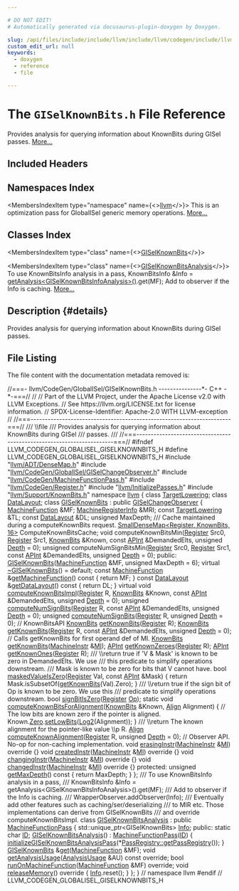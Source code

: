 ```yaml
---

# DO NOT EDIT!
# Automatically generated via docusaurus-plugin-doxygen by Doxygen.

slug: /api/files/include/include/llvm/include/llvm/codegen/include/llvm/codegen/globalisel/giselknownbits-h
custom_edit_url: null
keywords:
  - doxygen
  - reference
  - file

---
```





# The `GISelKnownBits.h` File Reference

<DoxygenPage pluginConfig={pluginConfig}>

Provides analysis for querying information about KnownBits during GISel passes. <a href="#details">More...</a>

## Included Headers

<IncludesList>
<IncludesListItem
  filePath="llvm/ADT/DenseMap.h"
  permalink="/docs/api/files/include/include/llvm/include/llvm/adt/densemap-h"
  isLocal="true" />
<IncludesListItem
  filePath="llvm/CodeGen/GlobalISel/GISelChangeObserver.h"
  permalink="/docs/api/files/include/include/llvm/include/llvm/codegen/include/llvm/codegen/globalisel/giselchangeobserver-h"
  isLocal="true" />
<IncludesListItem
  filePath="llvm/CodeGen/MachineFunctionPass.h"
  permalink="/docs/api/files/include/include/llvm/include/llvm/codegen/machinefunctionpass-h"
  isLocal="true" />
<IncludesListItem
  filePath="llvm/CodeGen/Register.h"
  permalink="/docs/api/files/include/include/llvm/include/llvm/codegen/register-h"
  isLocal="true" />
<IncludesListItem
  filePath="llvm/InitializePasses.h"
  permalink="/docs/api/files/include/include/llvm/initializepasses-h"
  isLocal="true" />
<IncludesListItem
  filePath="llvm/Support/KnownBits.h"
  permalink="/docs/api/files/include/include/llvm/include/llvm/support/knownbits-h"
  isLocal="true" />
</IncludesList>

## Namespaces Index

<MembersIndex>

<MembersIndexItem
  type="namespace"
  name={<><a href="/docs/api/namespaces/llvm">llvm</a></>}>
This is an optimization pass for GlobalISel generic memory operations. <a href="/docs/api/namespaces/llvm/#details">More...</a>
</MembersIndexItem>

</MembersIndex>

## Classes Index

<MembersIndex>

<MembersIndexItem
  type="class"
  name={<><a href="/docs/api/classes/llvm/giselknownbits">GISelKnownBits</a></>}>
</MembersIndexItem>

<MembersIndexItem
  type="class"
  name={<><a href="/docs/api/classes/llvm/giselknownbitsanalysis">GISelKnownBitsAnalysis</a></>}>
To use KnownBitsInfo analysis in a pass, KnownBitsInfo &amp;Info = <a href="/docs/api/classes/llvm/pass/#a4863e5e463fb79955269fbf7fbf52b80">getAnalysis&lt;GISelKnownBitsInfoAnalysis&gt;()</a>.get(MF); Add to observer if the Info is caching. <a href="/docs/api/classes/llvm/giselknownbitsanalysis/#details">More...</a>
</MembersIndexItem>

</MembersIndex>

## Description {#details}

Provides analysis for querying information about KnownBits during GISel passes.

## File Listing

The file content with the documentation metadata removed is:

<ProgramListing>

<Link id="l00001" /><CodeLine lineNumber="1"><Highlight kind="comment">//===- llvm/CodeGen/GlobalISel/GISelKnownBits.h ---------------&#42;- C++ -&#42;-===//</Highlight><Highlight kind="normal"></Highlight></CodeLine>
<Link id="l00002" /><CodeLine lineNumber="2"><Highlight kind="normal"></Highlight><Highlight kind="comment">//</Highlight><Highlight kind="normal"></Highlight></CodeLine>
<Link id="l00003" /><CodeLine lineNumber="3"><Highlight kind="normal"></Highlight><Highlight kind="comment">// Part of the LLVM Project, under the Apache License v2.0 with LLVM Exceptions.</Highlight><Highlight kind="normal"></Highlight></CodeLine>
<Link id="l00004" /><CodeLine lineNumber="4"><Highlight kind="normal"></Highlight><Highlight kind="comment">// See https://llvm.org/LICENSE.txt for license information.</Highlight><Highlight kind="normal"></Highlight></CodeLine>
<Link id="l00005" /><CodeLine lineNumber="5"><Highlight kind="normal"></Highlight><Highlight kind="comment">// SPDX-License-Identifier: Apache-2.0 WITH LLVM-exception</Highlight><Highlight kind="normal"></Highlight></CodeLine>
<Link id="l00006" /><CodeLine lineNumber="6"><Highlight kind="normal"></Highlight><Highlight kind="comment">//</Highlight><Highlight kind="normal"></Highlight></CodeLine>
<Link id="l00007" /><CodeLine lineNumber="7"><Highlight kind="normal"></Highlight><Highlight kind="comment">//===----------------------------------------------------------------------===//</Highlight><Highlight kind="comment"></Highlight></CodeLine>
<Link id="l00008" /><CodeLine lineNumber="8"><Highlight kind="comment">/// \\file</Highlight></CodeLine>
<Link id="l00009" /><CodeLine lineNumber="9"><Highlight kind="comment">/// Provides analysis for querying information about KnownBits during GISel</Highlight></CodeLine>
<Link id="l00010" /><CodeLine lineNumber="10"><Highlight kind="comment">/// passes.</Highlight></CodeLine>
<Link id="l00011" /><CodeLine lineNumber="11"><Highlight kind="comment">///</Highlight><Highlight kind="normal"></Highlight></CodeLine>
<Link id="l00012" /><CodeLine lineNumber="12"><Highlight kind="normal"></Highlight><Highlight kind="comment">//===----------------------------------------------------------------------===//</Highlight><Highlight kind="normal"></Highlight></CodeLine>
<Link id="l00013" /><CodeLine lineNumber="13"><Highlight kind="normal"></Highlight></CodeLine>
<Link id="l00014" /><CodeLine lineNumber="14"><Highlight kind="normal"></Highlight><Highlight kind="preprocessor">#ifndef LLVM&#95;CODEGEN&#95;GLOBALISEL&#95;GISELKNOWNBITS&#95;H</Highlight><Highlight kind="normal"></Highlight></CodeLine>
<Link id="l00015" /><CodeLine lineNumber="15"><Highlight kind="normal"></Highlight><Highlight kind="preprocessor">#define LLVM&#95;CODEGEN&#95;GLOBALISEL&#95;GISELKNOWNBITS&#95;H</Highlight><Highlight kind="normal"></Highlight></CodeLine>
<Link id="l00016" /><CodeLine lineNumber="16"><Highlight kind="normal"></Highlight></CodeLine>
<Link id="l00017" /><CodeLine lineNumber="17"><Highlight kind="normal"></Highlight><Highlight kind="preprocessor">#include &quot;<a href="/docs/api/files/include/include/llvm/include/llvm/adt/densemap-h">llvm/ADT/DenseMap.h</a>&quot;</Highlight><Highlight kind="normal"></Highlight></CodeLine>
<Link id="l00018" /><CodeLine lineNumber="18"><Highlight kind="normal"></Highlight><Highlight kind="preprocessor">#include &quot;<a href="/docs/api/files/include/include/llvm/include/llvm/codegen/include/llvm/codegen/globalisel/giselchangeobserver-h">llvm/CodeGen/GlobalISel/GISelChangeObserver.h</a>&quot;</Highlight><Highlight kind="normal"></Highlight></CodeLine>
<Link id="l00019" /><CodeLine lineNumber="19"><Highlight kind="normal"></Highlight><Highlight kind="preprocessor">#include &quot;<a href="/docs/api/files/include/include/llvm/include/llvm/codegen/machinefunctionpass-h">llvm/CodeGen/MachineFunctionPass.h</a>&quot;</Highlight><Highlight kind="normal"></Highlight></CodeLine>
<Link id="l00020" /><CodeLine lineNumber="20"><Highlight kind="normal"></Highlight><Highlight kind="preprocessor">#include &quot;<a href="/docs/api/files/include/include/llvm/include/llvm/codegen/register-h">llvm/CodeGen/Register.h</a>&quot;</Highlight><Highlight kind="normal"></Highlight></CodeLine>
<Link id="l00021" /><CodeLine lineNumber="21"><Highlight kind="normal"></Highlight><Highlight kind="preprocessor">#include &quot;<a href="/docs/api/files/include/include/llvm/initializepasses-h">llvm/InitializePasses.h</a>&quot;</Highlight><Highlight kind="normal"></Highlight></CodeLine>
<Link id="l00022" /><CodeLine lineNumber="22"><Highlight kind="normal"></Highlight><Highlight kind="preprocessor">#include &quot;<a href="/docs/api/files/include/include/llvm/include/llvm/support/knownbits-h">llvm/Support/KnownBits.h</a>&quot;</Highlight><Highlight kind="normal"></Highlight></CodeLine>
<Link id="l00023" /><CodeLine lineNumber="23"><Highlight kind="normal"></Highlight></CodeLine>
<Link id="l00024" /><CodeLine lineNumber="24"><Highlight kind="normal"></Highlight><Highlight kind="keyword">namespace </Highlight><Highlight kind="normal"><a href="/docs/api/namespaces/llvm">llvm</a> &#123;</Highlight></CodeLine>
<Link id="l00025" /><CodeLine lineNumber="25"><Highlight kind="normal"></Highlight></CodeLine>
<Link id="l00026" /><CodeLine lineNumber="26"><Highlight kind="normal"></Highlight><Highlight kind="keyword">class </Highlight><Highlight kind="normal"><a href="/docs/api/classes/llvm/targetlowering">TargetLowering</a>;</Highlight></CodeLine>
<Link id="l00027" /><CodeLine lineNumber="27"><Highlight kind="normal"></Highlight><Highlight kind="keyword">class </Highlight><Highlight kind="normal"><a href="/docs/api/classes/llvm/datalayout">DataLayout</a>;</Highlight></CodeLine>
<Link id="l00028" /><CodeLine lineNumber="28"><Highlight kind="normal"></Highlight></CodeLine>
<Link id="l00029" /><CodeLine lineNumber="29" lineLink="/docs/api/classes/llvm/giselknownbits"><Highlight kind="normal"></Highlight><Highlight kind="keyword">class </Highlight><Highlight kind="normal"><a href="/docs/api/classes/llvm/giselknownbits/#afd3054202251b55372fac4798d23a9d0">GISelKnownBits</a> : </Highlight><Highlight kind="keyword">public</Highlight><Highlight kind="normal"> <a href="/docs/api/classes/llvm/giselchangeobserver">GISelChangeObserver</a> &#123;</Highlight></CodeLine>
<Link id="l00030" /><CodeLine lineNumber="30"><Highlight kind="normal">  <a href="/docs/api/classes/llvm/machinefunction">MachineFunction</a> &amp;MF;</Highlight></CodeLine>
<Link id="l00031" /><CodeLine lineNumber="31"><Highlight kind="normal">  <a href="/docs/api/classes/llvm/machineregisterinfo">MachineRegisterInfo</a> &amp;MRI;</Highlight></CodeLine>
<Link id="l00032" /><CodeLine lineNumber="32"><Highlight kind="normal">  </Highlight><Highlight kind="keyword">const</Highlight><Highlight kind="normal"> <a href="/docs/api/classes/llvm/targetlowering">TargetLowering</a> &amp;TL;</Highlight></CodeLine>
<Link id="l00033" /><CodeLine lineNumber="33"><Highlight kind="normal">  </Highlight><Highlight kind="keyword">const</Highlight><Highlight kind="normal"> <a href="/docs/api/classes/llvm/datalayout">DataLayout</a> &amp;DL;</Highlight></CodeLine>
<Link id="l00034" /><CodeLine lineNumber="34"><Highlight kind="normal">  </Highlight><Highlight kind="keywordtype">unsigned</Highlight><Highlight kind="normal"> MaxDepth;</Highlight><Highlight kind="comment"></Highlight></CodeLine>
<Link id="l00035" /><CodeLine lineNumber="35"><Highlight kind="comment">  /// Cache maintained during a computeKnownBits request.</Highlight><Highlight kind="normal"></Highlight></CodeLine>
<Link id="l00036" /><CodeLine lineNumber="36"><Highlight kind="normal">  <a href="/docs/api/classes/llvm/smalldensemap">SmallDenseMap&lt;Register, KnownBits, 16&gt;</a> ComputeKnownBitsCache;</Highlight></CodeLine>
<Link id="l00037" /><CodeLine lineNumber="37"><Highlight kind="normal"></Highlight></CodeLine>
<Link id="l00038" /><CodeLine lineNumber="38"><Highlight kind="normal">  </Highlight><Highlight kind="keywordtype">void</Highlight><Highlight kind="normal"> computeKnownBitsMin(<a href="/docs/api/classes/llvm/register">Register</a> Src0, <a href="/docs/api/classes/llvm/register">Register</a> Src1, <a href="/docs/api/structs/llvm/knownbits">KnownBits</a> &amp;Known,</Highlight></CodeLine>
<Link id="l00039" /><CodeLine lineNumber="39"><Highlight kind="normal">                           </Highlight><Highlight kind="keyword">const</Highlight><Highlight kind="normal"> <a href="/docs/api/classes/llvm/apint">APInt</a> &amp;DemandedElts,</Highlight></CodeLine>
<Link id="l00040" /><CodeLine lineNumber="40"><Highlight kind="normal">                           </Highlight><Highlight kind="keywordtype">unsigned</Highlight><Highlight kind="normal"> <a href="/docs/api/namespaces/llvm/#a1eb5609345b906d024fbf9e4bc1adc06afe578efb7ca235af77fb0eef7edcf639">Depth</a> = 0);</Highlight></CodeLine>
<Link id="l00041" /><CodeLine lineNumber="41"><Highlight kind="normal"></Highlight></CodeLine>
<Link id="l00042" /><CodeLine lineNumber="42"><Highlight kind="normal">  </Highlight><Highlight kind="keywordtype">unsigned</Highlight><Highlight kind="normal"> computeNumSignBitsMin(<a href="/docs/api/classes/llvm/register">Register</a> Src0, <a href="/docs/api/classes/llvm/register">Register</a> Src1,</Highlight></CodeLine>
<Link id="l00043" /><CodeLine lineNumber="43"><Highlight kind="normal">                                 </Highlight><Highlight kind="keyword">const</Highlight><Highlight kind="normal"> <a href="/docs/api/classes/llvm/apint">APInt</a> &amp;DemandedElts, </Highlight><Highlight kind="keywordtype">unsigned</Highlight><Highlight kind="normal"> <a href="/docs/api/namespaces/llvm/#a1eb5609345b906d024fbf9e4bc1adc06afe578efb7ca235af77fb0eef7edcf639">Depth</a> = 0);</Highlight></CodeLine>
<Link id="l00044" /><CodeLine lineNumber="44"><Highlight kind="normal"></Highlight></CodeLine>
<Link id="l00045" /><CodeLine lineNumber="45"><Highlight kind="normal"></Highlight><Highlight kind="keyword">public</Highlight><Highlight kind="normal">:</Highlight></CodeLine>
<Link id="l00046" /><CodeLine lineNumber="46" lineLink="/docs/api/classes/llvm/giselknownbits/#afd3054202251b55372fac4798d23a9d0"><Highlight kind="normal">  <a href="/docs/api/classes/llvm/giselknownbits/#afd3054202251b55372fac4798d23a9d0">GISelKnownBits</a>(<a href="/docs/api/classes/llvm/machinefunction">MachineFunction</a> &amp;MF, </Highlight><Highlight kind="keywordtype">unsigned</Highlight><Highlight kind="normal"> MaxDepth = 6);</Highlight></CodeLine>
<Link id="l00047" /><CodeLine lineNumber="47" lineLink="/docs/api/classes/llvm/giselknownbits/#a40b3793e276e4ac4d10ea4a998ac32c4"><Highlight kind="normal">  </Highlight><Highlight kind="keyword">virtual</Highlight><Highlight kind="normal"> <a href="/docs/api/classes/llvm/giselknownbits/#a40b3793e276e4ac4d10ea4a998ac32c4">~GISelKnownBits</a>() = </Highlight><Highlight kind="keywordflow">default</Highlight><Highlight kind="normal">;</Highlight></CodeLine>
<Link id="l00048" /><CodeLine lineNumber="48"><Highlight kind="normal"></Highlight></CodeLine>
<Link id="l00049" /><CodeLine lineNumber="49" lineLink="/docs/api/classes/llvm/giselknownbits/#aabaf78f3c38d60989bd100b623fc8b56"><Highlight kind="normal">  </Highlight><Highlight kind="keyword">const</Highlight><Highlight kind="normal"> <a href="/docs/api/classes/llvm/machinefunction">MachineFunction</a> &amp;<a href="/docs/api/classes/llvm/giselknownbits/#aabaf78f3c38d60989bd100b623fc8b56">getMachineFunction</a>()</Highlight><Highlight kind="keyword"> const </Highlight><Highlight kind="normal">&#123;</Highlight></CodeLine>
<Link id="l00050" /><CodeLine lineNumber="50"><Highlight kind="normal">    </Highlight><Highlight kind="keywordflow">return</Highlight><Highlight kind="normal"> MF;</Highlight></CodeLine>
<Link id="l00051" /><CodeLine lineNumber="51"><Highlight kind="normal">  &#125;</Highlight></CodeLine>
<Link id="l00052" /><CodeLine lineNumber="52"><Highlight kind="normal"></Highlight></CodeLine>
<Link id="l00053" /><CodeLine lineNumber="53" lineLink="/docs/api/classes/llvm/giselknownbits/#a0769c966e72057b6447878307d931195"><Highlight kind="normal">  </Highlight><Highlight kind="keyword">const</Highlight><Highlight kind="normal"> <a href="/docs/api/classes/llvm/datalayout">DataLayout</a> &amp;<a href="/docs/api/classes/llvm/giselknownbits/#a0769c966e72057b6447878307d931195">getDataLayout</a>()</Highlight><Highlight kind="keyword"> const </Highlight><Highlight kind="normal">&#123;</Highlight></CodeLine>
<Link id="l00054" /><CodeLine lineNumber="54"><Highlight kind="normal">    </Highlight><Highlight kind="keywordflow">return</Highlight><Highlight kind="normal"> DL;</Highlight></CodeLine>
<Link id="l00055" /><CodeLine lineNumber="55"><Highlight kind="normal">  &#125;</Highlight></CodeLine>
<Link id="l00056" /><CodeLine lineNumber="56"><Highlight kind="normal"></Highlight></CodeLine>
<Link id="l00057" /><CodeLine lineNumber="57"><Highlight kind="normal">  </Highlight><Highlight kind="keyword">virtual</Highlight><Highlight kind="normal"> </Highlight><Highlight kind="keywordtype">void</Highlight><Highlight kind="normal"> <a href="/docs/api/classes/llvm/giselknownbits/#a0e367b6a777f570054f6c62eb885a609">computeKnownBitsImpl</a>(<a href="/docs/api/classes/llvm/register">Register</a> R, <a href="/docs/api/structs/llvm/knownbits">KnownBits</a> &amp;Known,</Highlight></CodeLine>
<Link id="l00058" /><CodeLine lineNumber="58"><Highlight kind="normal">                                    </Highlight><Highlight kind="keyword">const</Highlight><Highlight kind="normal"> <a href="/docs/api/classes/llvm/apint">APInt</a> &amp;DemandedElts,</Highlight></CodeLine>
<Link id="l00059" /><CodeLine lineNumber="59"><Highlight kind="normal">                                    </Highlight><Highlight kind="keywordtype">unsigned</Highlight><Highlight kind="normal"> <a href="/docs/api/namespaces/llvm/#a1eb5609345b906d024fbf9e4bc1adc06afe578efb7ca235af77fb0eef7edcf639">Depth</a> = 0);</Highlight></CodeLine>
<Link id="l00060" /><CodeLine lineNumber="60"><Highlight kind="normal"></Highlight></CodeLine>
<Link id="l00061" /><CodeLine lineNumber="61"><Highlight kind="normal">  </Highlight><Highlight kind="keywordtype">unsigned</Highlight><Highlight kind="normal"> <a href="/docs/api/classes/llvm/giselknownbits/#a651adf8bbb2fece837c1ef70250e19ce">computeNumSignBits</a>(<a href="/docs/api/classes/llvm/register">Register</a> R, </Highlight><Highlight kind="keyword">const</Highlight><Highlight kind="normal"> <a href="/docs/api/classes/llvm/apint">APInt</a> &amp;DemandedElts,</Highlight></CodeLine>
<Link id="l00062" /><CodeLine lineNumber="62"><Highlight kind="normal">                              </Highlight><Highlight kind="keywordtype">unsigned</Highlight><Highlight kind="normal"> <a href="/docs/api/namespaces/llvm/#a1eb5609345b906d024fbf9e4bc1adc06afe578efb7ca235af77fb0eef7edcf639">Depth</a> = 0);</Highlight></CodeLine>
<Link id="l00063" /><CodeLine lineNumber="63"><Highlight kind="normal">  </Highlight><Highlight kind="keywordtype">unsigned</Highlight><Highlight kind="normal"> <a href="/docs/api/classes/llvm/giselknownbits/#a651adf8bbb2fece837c1ef70250e19ce">computeNumSignBits</a>(<a href="/docs/api/classes/llvm/register">Register</a> R, </Highlight><Highlight kind="keywordtype">unsigned</Highlight><Highlight kind="normal"> <a href="/docs/api/namespaces/llvm/#a1eb5609345b906d024fbf9e4bc1adc06afe578efb7ca235af77fb0eef7edcf639">Depth</a> = 0);</Highlight></CodeLine>
<Link id="l00064" /><CodeLine lineNumber="64"><Highlight kind="normal"></Highlight></CodeLine>
<Link id="l00065" /><CodeLine lineNumber="65"><Highlight kind="normal">  </Highlight><Highlight kind="comment">// KnownBitsAPI</Highlight><Highlight kind="normal"></Highlight></CodeLine>
<Link id="l00066" /><CodeLine lineNumber="66"><Highlight kind="normal">  <a href="/docs/api/structs/llvm/knownbits">KnownBits</a> <a href="/docs/api/classes/llvm/giselknownbits/#ab3bd16b0bda0d7c3290bf9ba7d095400">getKnownBits</a>(<a href="/docs/api/classes/llvm/register">Register</a> R);</Highlight></CodeLine>
<Link id="l00067" /><CodeLine lineNumber="67"><Highlight kind="normal">  <a href="/docs/api/structs/llvm/knownbits">KnownBits</a> <a href="/docs/api/classes/llvm/giselknownbits/#ab3bd16b0bda0d7c3290bf9ba7d095400">getKnownBits</a>(<a href="/docs/api/classes/llvm/register">Register</a> R, </Highlight><Highlight kind="keyword">const</Highlight><Highlight kind="normal"> <a href="/docs/api/classes/llvm/apint">APInt</a> &amp;DemandedElts,</Highlight></CodeLine>
<Link id="l00068" /><CodeLine lineNumber="68"><Highlight kind="normal">                         </Highlight><Highlight kind="keywordtype">unsigned</Highlight><Highlight kind="normal"> <a href="/docs/api/namespaces/llvm/#a1eb5609345b906d024fbf9e4bc1adc06afe578efb7ca235af77fb0eef7edcf639">Depth</a> = 0);</Highlight></CodeLine>
<Link id="l00069" /><CodeLine lineNumber="69"><Highlight kind="normal"></Highlight></CodeLine>
<Link id="l00070" /><CodeLine lineNumber="70"><Highlight kind="normal">  </Highlight><Highlight kind="comment">// Calls getKnownBits for first operand def of MI.</Highlight><Highlight kind="normal"></Highlight></CodeLine>
<Link id="l00071" /><CodeLine lineNumber="71"><Highlight kind="normal">  <a href="/docs/api/structs/llvm/knownbits">KnownBits</a> <a href="/docs/api/classes/llvm/giselknownbits/#ab3bd16b0bda0d7c3290bf9ba7d095400">getKnownBits</a>(<a href="/docs/api/classes/llvm/machineinstr">MachineInstr</a> &amp;<a href="/docs/api/files/lib/lib/codegen/lib/codegen/globalisel/irtranslator-cpp/#abe44dfdea65b4f7e11e0a608ab708b76">MI</a>);</Highlight></CodeLine>
<Link id="l00072" /><CodeLine lineNumber="72"><Highlight kind="normal">  <a href="/docs/api/classes/llvm/apint">APInt</a> <a href="/docs/api/classes/llvm/giselknownbits/#afa921e79a9e2303f303c40afb3ab222f">getKnownZeroes</a>(<a href="/docs/api/classes/llvm/register">Register</a> R);</Highlight></CodeLine>
<Link id="l00073" /><CodeLine lineNumber="73"><Highlight kind="normal">  <a href="/docs/api/classes/llvm/apint">APInt</a> <a href="/docs/api/classes/llvm/giselknownbits/#a2c6988abbc44623a2f302ede7a8e63b2">getKnownOnes</a>(<a href="/docs/api/classes/llvm/register">Register</a> R);</Highlight></CodeLine>
<Link id="l00074" /><CodeLine lineNumber="74"><Highlight kind="normal"></Highlight><Highlight kind="comment"></Highlight></CodeLine>
<Link id="l00075" /><CodeLine lineNumber="75"><Highlight kind="comment">  /// \\return true if &#39;V &amp; Mask&#39; is known to be zero in DemandedElts. We use</Highlight></CodeLine>
<Link id="l00076" /><CodeLine lineNumber="76"><Highlight kind="comment">  /// this predicate to simplify operations downstream.</Highlight></CodeLine>
<Link id="l00077" /><CodeLine lineNumber="77"><Highlight kind="comment">  /// Mask is known to be zero for bits that V cannot have.</Highlight><Highlight kind="normal"></Highlight></CodeLine>
<Link id="l00078" /><CodeLine lineNumber="78" lineLink="/docs/api/classes/llvm/giselknownbits/#ac649db401bd177e1c826fdcb0776a833"><Highlight kind="normal">  </Highlight><Highlight kind="keywordtype">bool</Highlight><Highlight kind="normal"> <a href="/docs/api/classes/llvm/giselknownbits/#ac649db401bd177e1c826fdcb0776a833">maskedValueIsZero</a>(<a href="/docs/api/classes/llvm/register">Register</a> Val, </Highlight><Highlight kind="keyword">const</Highlight><Highlight kind="normal"> <a href="/docs/api/classes/llvm/apint">APInt</a> &amp;Mask) &#123;</Highlight></CodeLine>
<Link id="l00079" /><CodeLine lineNumber="79"><Highlight kind="normal">    </Highlight><Highlight kind="keywordflow">return</Highlight><Highlight kind="normal"> Mask.isSubsetOf(<a href="/docs/api/classes/llvm/giselknownbits/#ab3bd16b0bda0d7c3290bf9ba7d095400">getKnownBits</a>(Val).Zero);</Highlight></CodeLine>
<Link id="l00080" /><CodeLine lineNumber="80"><Highlight kind="normal">  &#125;</Highlight></CodeLine>
<Link id="l00081" /><CodeLine lineNumber="81"><Highlight kind="normal"></Highlight><Highlight kind="comment"></Highlight></CodeLine>
<Link id="l00082" /><CodeLine lineNumber="82"><Highlight kind="comment">  /// \\return true if the sign bit of Op is known to be zero.  We use this</Highlight></CodeLine>
<Link id="l00083" /><CodeLine lineNumber="83"><Highlight kind="comment">  /// predicate to simplify operations downstream.</Highlight><Highlight kind="normal"></Highlight></CodeLine>
<Link id="l00084" /><CodeLine lineNumber="84"><Highlight kind="normal">  </Highlight><Highlight kind="keywordtype">bool</Highlight><Highlight kind="normal"> <a href="/docs/api/classes/llvm/giselknownbits/#ae8379867536cb5449ebfc7b134a8e14b">signBitIsZero</a>(<a href="/docs/api/classes/llvm/register">Register</a> <a href="/docs/api/namespaces/llvm/#ab471937b9a227e70c7fe8bd9604014d6">Op</a>);</Highlight></CodeLine>
<Link id="l00085" /><CodeLine lineNumber="85"><Highlight kind="normal"></Highlight></CodeLine>
<Link id="l00086" /><CodeLine lineNumber="86" lineLink="/docs/api/classes/llvm/giselknownbits/#a249a932d6f75f857e8caf11bcab9f920"><Highlight kind="normal">  </Highlight><Highlight kind="keyword">static</Highlight><Highlight kind="normal"> </Highlight><Highlight kind="keywordtype">void</Highlight><Highlight kind="normal"> <a href="/docs/api/classes/llvm/giselknownbits/#a249a932d6f75f857e8caf11bcab9f920">computeKnownBitsForAlignment</a>(<a href="/docs/api/structs/llvm/knownbits">KnownBits</a> &amp;Known,</Highlight></CodeLine>
<Link id="l00087" /><CodeLine lineNumber="87"><Highlight kind="normal">                                           <a href="/docs/api/structs/llvm/align">Align</a> Alignment) &#123;</Highlight></CodeLine>
<Link id="l00088" /><CodeLine lineNumber="88"><Highlight kind="normal">    </Highlight><Highlight kind="comment">// The low bits are known zero if the pointer is aligned.</Highlight><Highlight kind="normal"></Highlight></CodeLine>
<Link id="l00089" /><CodeLine lineNumber="89"><Highlight kind="normal">    Known.<a href="/docs/api/structs/llvm/knownbits/#ac67bca6c764da76f5e152330d92ed916">Zero</a>.<a href="/docs/api/classes/llvm/apint/#ade8e20ecea1091e835395746448e262e">setLowBits</a>(<a href="/docs/api/namespaces/llvm/#ad82de9da62635df78a534de0f16c1129">Log2</a>(Alignment));</Highlight></CodeLine>
<Link id="l00090" /><CodeLine lineNumber="90"><Highlight kind="normal">  &#125;</Highlight></CodeLine>
<Link id="l00091" /><CodeLine lineNumber="91"><Highlight kind="normal"></Highlight><Highlight kind="comment"></Highlight></CodeLine>
<Link id="l00092" /><CodeLine lineNumber="92"><Highlight kind="comment">  /// \\return The known alignment for the pointer-like value \\p R.</Highlight><Highlight kind="normal"></Highlight></CodeLine>
<Link id="l00093" /><CodeLine lineNumber="93"><Highlight kind="normal">  <a href="/docs/api/structs/llvm/align">Align</a> <a href="/docs/api/classes/llvm/giselknownbits/#a19348924fef8d7717551786dc89923a9">computeKnownAlignment</a>(<a href="/docs/api/classes/llvm/register">Register</a> R, </Highlight><Highlight kind="keywordtype">unsigned</Highlight><Highlight kind="normal"> <a href="/docs/api/namespaces/llvm/#a1eb5609345b906d024fbf9e4bc1adc06afe578efb7ca235af77fb0eef7edcf639">Depth</a> = 0);</Highlight></CodeLine>
<Link id="l00094" /><CodeLine lineNumber="94"><Highlight kind="normal"></Highlight></CodeLine>
<Link id="l00095" /><CodeLine lineNumber="95"><Highlight kind="normal">  </Highlight><Highlight kind="comment">// Observer API. No-op for non-caching implementation.</Highlight><Highlight kind="normal"></Highlight></CodeLine>
<Link id="l00096" /><CodeLine lineNumber="96" lineLink="/docs/api/classes/llvm/giselknownbits/#a2db7bc9c9e2d2fddc0797aa82d91c6f2"><Highlight kind="normal">  </Highlight><Highlight kind="keywordtype">void</Highlight><Highlight kind="normal"> <a href="/docs/api/classes/llvm/giselknownbits/#a2db7bc9c9e2d2fddc0797aa82d91c6f2">erasingInstr</a>(<a href="/docs/api/classes/llvm/machineinstr">MachineInstr</a> &amp;<a href="/docs/api/files/lib/lib/codegen/lib/codegen/globalisel/irtranslator-cpp/#abe44dfdea65b4f7e11e0a608ab708b76">MI</a>)</Highlight><Highlight kind="keyword"> override </Highlight><Highlight kind="normal">&#123;&#125;</Highlight></CodeLine>
<Link id="l00097" /><CodeLine lineNumber="97" lineLink="/docs/api/classes/llvm/giselknownbits/#a5fd6fc7eb31e25a63214b638745424d8"><Highlight kind="normal">  </Highlight><Highlight kind="keywordtype">void</Highlight><Highlight kind="normal"> <a href="/docs/api/classes/llvm/giselknownbits/#a5fd6fc7eb31e25a63214b638745424d8">createdInstr</a>(<a href="/docs/api/classes/llvm/machineinstr">MachineInstr</a> &amp;<a href="/docs/api/files/lib/lib/codegen/lib/codegen/globalisel/irtranslator-cpp/#abe44dfdea65b4f7e11e0a608ab708b76">MI</a>)</Highlight><Highlight kind="keyword"> override </Highlight><Highlight kind="normal">&#123;&#125;</Highlight></CodeLine>
<Link id="l00098" /><CodeLine lineNumber="98" lineLink="/docs/api/classes/llvm/giselknownbits/#a6197b28c76dc27c56cf5e941fe3d55ed"><Highlight kind="normal">  </Highlight><Highlight kind="keywordtype">void</Highlight><Highlight kind="normal"> <a href="/docs/api/classes/llvm/giselknownbits/#a6197b28c76dc27c56cf5e941fe3d55ed">changingInstr</a>(<a href="/docs/api/classes/llvm/machineinstr">MachineInstr</a> &amp;<a href="/docs/api/files/lib/lib/codegen/lib/codegen/globalisel/irtranslator-cpp/#abe44dfdea65b4f7e11e0a608ab708b76">MI</a>)</Highlight><Highlight kind="keyword"> override </Highlight><Highlight kind="normal">&#123;&#125;</Highlight></CodeLine>
<Link id="l00099" /><CodeLine lineNumber="99" lineLink="/docs/api/classes/llvm/giselknownbits/#ae592aaf4ed9986b40a16dd1475aab7f1"><Highlight kind="normal">  </Highlight><Highlight kind="keywordtype">void</Highlight><Highlight kind="normal"> <a href="/docs/api/classes/llvm/giselknownbits/#ae592aaf4ed9986b40a16dd1475aab7f1">changedInstr</a>(<a href="/docs/api/classes/llvm/machineinstr">MachineInstr</a> &amp;<a href="/docs/api/files/lib/lib/codegen/lib/codegen/globalisel/irtranslator-cpp/#abe44dfdea65b4f7e11e0a608ab708b76">MI</a>)</Highlight><Highlight kind="keyword"> override </Highlight><Highlight kind="normal">&#123;&#125;</Highlight></CodeLine>
<Link id="l00100" /><CodeLine lineNumber="100"><Highlight kind="normal"></Highlight></CodeLine>
<Link id="l00101" /><CodeLine lineNumber="101"><Highlight kind="normal"></Highlight><Highlight kind="keyword">protected</Highlight><Highlight kind="normal">:</Highlight></CodeLine>
<Link id="l00102" /><CodeLine lineNumber="102" lineLink="/docs/api/classes/llvm/giselknownbits/#ad9490ecd52cd5bf1975e06c657f546e7"><Highlight kind="normal">  </Highlight><Highlight kind="keywordtype">unsigned</Highlight><Highlight kind="normal"> <a href="/docs/api/classes/llvm/giselknownbits/#ad9490ecd52cd5bf1975e06c657f546e7">getMaxDepth</a>()</Highlight><Highlight kind="keyword"> const </Highlight><Highlight kind="normal">&#123; </Highlight><Highlight kind="keywordflow">return</Highlight><Highlight kind="normal"> MaxDepth; &#125;</Highlight></CodeLine>
<Link id="l00103" /><CodeLine lineNumber="103"><Highlight kind="normal">&#125;;</Highlight></CodeLine>
<Link id="l00104" /><CodeLine lineNumber="104"><Highlight kind="normal"></Highlight><Highlight kind="comment"></Highlight></CodeLine>
<Link id="l00105" /><CodeLine lineNumber="105"><Highlight kind="comment">/// To use KnownBitsInfo analysis in a pass,</Highlight></CodeLine>
<Link id="l00106" /><CodeLine lineNumber="106"><Highlight kind="comment">/// KnownBitsInfo &amp;Info = getAnalysis&lt;GISelKnownBitsInfoAnalysis&gt;().get(MF);</Highlight></CodeLine>
<Link id="l00107" /><CodeLine lineNumber="107"><Highlight kind="comment">/// Add to observer if the Info is caching.</Highlight></CodeLine>
<Link id="l00108" /><CodeLine lineNumber="108"><Highlight kind="comment">/// WrapperObserver.addObserver(Info);</Highlight><Highlight kind="normal"></Highlight></CodeLine>
<Link id="l00109" /><CodeLine lineNumber="109"><Highlight kind="normal"></Highlight><Highlight kind="comment"></Highlight></CodeLine>
<Link id="l00110" /><CodeLine lineNumber="110"><Highlight kind="comment">/// Eventually add other features such as caching/ser/deserializing</Highlight></CodeLine>
<Link id="l00111" /><CodeLine lineNumber="111"><Highlight kind="comment">/// to MIR etc. Those implementations can derive from GISelKnownBits</Highlight></CodeLine>
<Link id="l00112" /><CodeLine lineNumber="112"><Highlight kind="comment">/// and override computeKnownBitsImpl.</Highlight><Highlight kind="normal"></Highlight></CodeLine>
<Link id="l00113" /><CodeLine lineNumber="113" lineLink="/docs/api/classes/llvm/giselknownbitsanalysis"><Highlight kind="normal"></Highlight><Highlight kind="keyword">class </Highlight><Highlight kind="normal"><a href="/docs/api/classes/llvm/giselknownbitsanalysis/#a60120fdb9fda94efd174c20485d7fc6a">GISelKnownBitsAnalysis</a> : </Highlight><Highlight kind="keyword">public</Highlight><Highlight kind="normal"> <a href="/docs/api/classes/llvm/machinefunctionpass/#a29c81d2386f4a727c6d33413807530c8">MachineFunctionPass</a> &#123;</Highlight></CodeLine>
<Link id="l00114" /><CodeLine lineNumber="114"><Highlight kind="normal">  std::unique&#95;ptr&lt;GISelKnownBits&gt; <a href="/docs/api/files/lib/lib/codegen/lib/codegen/globalisel/cseinfo-cpp/#a75f8a8519c2c9b30e7c06dc5e256fffa">Info</a>;</Highlight></CodeLine>
<Link id="l00115" /><CodeLine lineNumber="115"><Highlight kind="normal"></Highlight></CodeLine>
<Link id="l00116" /><CodeLine lineNumber="116"><Highlight kind="normal"></Highlight><Highlight kind="keyword">public</Highlight><Highlight kind="normal">:</Highlight></CodeLine>
<Link id="l00117" /><CodeLine lineNumber="117" lineLink="/docs/api/classes/llvm/giselknownbitsanalysis/#a1619efb375c5eae1d95284925d107728"><Highlight kind="normal">  </Highlight><Highlight kind="keyword">static</Highlight><Highlight kind="normal"> </Highlight><Highlight kind="keywordtype">char</Highlight><Highlight kind="normal"> <a href="/docs/api/classes/llvm/giselknownbitsanalysis/#a1619efb375c5eae1d95284925d107728">ID</a>;</Highlight></CodeLine>
<Link id="l00118" /><CodeLine lineNumber="118" lineLink="/docs/api/classes/llvm/giselknownbitsanalysis/#a60120fdb9fda94efd174c20485d7fc6a"><Highlight kind="normal">  <a href="/docs/api/classes/llvm/giselknownbitsanalysis/#a60120fdb9fda94efd174c20485d7fc6a">GISelKnownBitsAnalysis</a>() : <a href="/docs/api/classes/llvm/machinefunctionpass/#a29c81d2386f4a727c6d33413807530c8">MachineFunctionPass</a>(<a href="/docs/api/classes/llvm/giselknownbitsanalysis/#a1619efb375c5eae1d95284925d107728">ID</a>) &#123;</Highlight></CodeLine>
<Link id="l00119" /><CodeLine lineNumber="119"><Highlight kind="normal">    <a href="/docs/api/namespaces/llvm/#a85b28c8f9dce7a9876267d5f50ed6ffc">initializeGISelKnownBitsAnalysisPass</a>(&#42;<a href="/docs/api/classes/llvm/passregistry/#a05a729900b76c89e808c6c3094921b2f">PassRegistry::getPassRegistry</a>());</Highlight></CodeLine>
<Link id="l00120" /><CodeLine lineNumber="120"><Highlight kind="normal">  &#125;</Highlight></CodeLine>
<Link id="l00121" /><CodeLine lineNumber="121"><Highlight kind="normal">  <a href="/docs/api/classes/llvm/giselknownbits">GISelKnownBits</a> &amp;<a href="/docs/api/classes/llvm/giselknownbitsanalysis/#a8298169df1e09b2f28eacd99dfe6b335">get</a>(<a href="/docs/api/classes/llvm/machinefunction">MachineFunction</a> &amp;MF);</Highlight></CodeLine>
<Link id="l00122" /><CodeLine lineNumber="122"><Highlight kind="normal">  </Highlight><Highlight kind="keywordtype">void</Highlight><Highlight kind="normal"> <a href="/docs/api/classes/llvm/giselknownbitsanalysis/#a820ff32b223ab9b5fcf5e122365f3e3f">getAnalysisUsage</a>(<a href="/docs/api/classes/llvm/analysisusage">AnalysisUsage</a> &amp;AU) </Highlight><Highlight kind="keyword">const override</Highlight><Highlight kind="normal">;</Highlight></CodeLine>
<Link id="l00123" /><CodeLine lineNumber="123"><Highlight kind="normal">  </Highlight><Highlight kind="keywordtype">bool</Highlight><Highlight kind="normal"> <a href="/docs/api/classes/llvm/giselknownbitsanalysis/#a9728e05063fe86d5c8ce577d0dbb8c0d">runOnMachineFunction</a>(<a href="/docs/api/classes/llvm/machinefunction">MachineFunction</a> &amp;MF) </Highlight><Highlight kind="keyword">override</Highlight><Highlight kind="normal">;</Highlight></CodeLine>
<Link id="l00124" /><CodeLine lineNumber="124" lineLink="/docs/api/classes/llvm/giselknownbitsanalysis/#ae8f39cfe5a9a3f2cb86ca6ebad14981e"><Highlight kind="normal">  </Highlight><Highlight kind="keywordtype">void</Highlight><Highlight kind="normal"> <a href="/docs/api/classes/llvm/giselknownbitsanalysis/#ae8f39cfe5a9a3f2cb86ca6ebad14981e">releaseMemory</a>()</Highlight><Highlight kind="keyword"> override </Highlight><Highlight kind="normal">&#123; <a href="/docs/api/files/lib/lib/codegen/lib/codegen/globalisel/cseinfo-cpp/#a75f8a8519c2c9b30e7c06dc5e256fffa">Info</a>.reset(); &#125;</Highlight></CodeLine>
<Link id="l00125" /><CodeLine lineNumber="125"><Highlight kind="normal">&#125;;</Highlight></CodeLine>
<Link id="l00126" /><CodeLine lineNumber="126"><Highlight kind="normal">&#125; </Highlight><Highlight kind="comment">// namespace llvm</Highlight><Highlight kind="normal"></Highlight></CodeLine>
<Link id="l00127" /><CodeLine lineNumber="127"><Highlight kind="normal"></Highlight></CodeLine>
<Link id="l00128" /><CodeLine lineNumber="128"><Highlight kind="normal"></Highlight><Highlight kind="preprocessor">#endif </Highlight><Highlight kind="comment">// LLVM&#95;CODEGEN&#95;GLOBALISEL&#95;GISELKNOWNBITS&#95;H</Highlight><Highlight kind="normal"></Highlight></CodeLine>

</ProgramListing>


</DoxygenPage>
